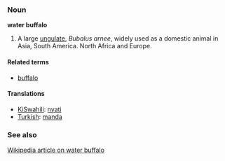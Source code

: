 ===Noun===
'''water buffalo'''

# A large [[ungulate]], ''Bubalus arnee'', widely used as a domestic animal in Asia, South America. North Africa and Europe.

====Related terms====
*[[buffalo]]

====Translations====
*[[KiSwahili]]: [[nyati]]
*[[Turkish]]: [[manda]]

===See also===
[[w:water buffalo|Wikipedia article on water buffalo]]